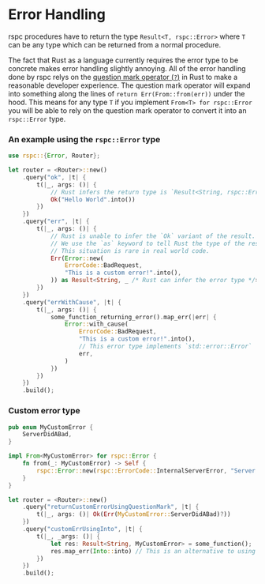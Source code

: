 # Error Handling

rspc procedures have to return the type `Result<T, rspc::Error>` where `T` can be any type which can be returned from a normal procedure.

The fact that Rust as a language currently requires the error type to be concrete makes error handling slightly annoying. All of the error handling done by rspc relys on the [question mark operator (`?`)](https://doc.rust-lang.org/rust-by-example/std/result/question_mark.html) in Rust to make a reasonable developer experience. The question mark operator will expand into something along the lines of `return Err(From::from(err))` under the hood. This means for any type `T` if you implement `From<T> for rspc::Error` you will be able to rely on the question mark operator to convert it into an `rspc::Error` type.

### An example using the `rspc::Error` type

```rs copy filename="src/main.rs"
use rspc::{Error, Router};

let router = <Router>::new()
    .query("ok", |t| {
        t(|_, args: ()| {
            // Rust infers the return type is `Result<String, rspc::Error>`
            Ok("Hello World".into())
        })
    })
    .query("err", |t| {
        t(|_, args: ()| {
            // Rust is unable to infer the `Ok` variant of the result.
            // We use the `as` keyword to tell Rust the type of the result.
            // This situation is rare in real world code.
            Err(Error::new(
                ErrorCode::BadRequest,
                "This is a custom error!".into(),
            )) as Result<String, _ /* Rust can infer the error type */>
        })
    })
    .query("errWithCause", |t| {
        t(|_, args: ()| {
            some_function_returning_error().map_err(|err| {
                Error::with_cause(
                    ErrorCode::BadRequest,
                    "This is a custom error!".into(),
                    // This error type implements `std::error::Error`
                    err,
                )
            })
        })
    })
    .build();
```

### Custom error type

```rs copy filename="src/main.rs"
pub enum MyCustomError {
    ServerDidABad,
}

impl From<MyCustomError> for rspc::Error {
    fn from(_: MyCustomError) -> Self {
        rspc::Error::new(rspc::ErrorCode::InternalServerError, "Server did an oopsie".into())
    }
}

let router = <Router>::new()
    .query("returnCustomErrorUsingQuestionMark", |t| {
        t(|_, args: ()| Ok(Err(MyCustomError::ServerDidABad)?))
    })
    .query("customErrUsingInto", |t| {
        t(|_, _args: ()| {
            let res: Result<String, MyCustomError> = some_function();
            res.map_err(Into::into) // This is an alternative to using the question mark operator
        })
    })
    .build();
```
